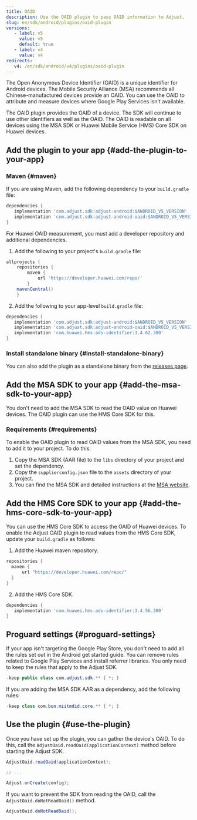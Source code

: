 ```yaml
---
title: OAID
description: Use the OAID plugin to pass OAID information to Adjust.
slug: en/sdk/android/plugins/oaid-plugin
versions:
   - label: v5
     value: v5
     default: true
   - label: v4
     value: v4
redirects:
   v4: /en/sdk/android/v4/plugins/oaid-plugin
---
```


The Open Anonymous Device Identifier (OAID) is a unique identifier for Android devices. The Mobile Security Alliance (MSA) recommends all Chinese-manufactured devices provide an OAID. You can use the OAID to attribute and measure devices where Google Play Services isn't available.

The OAID plugin provides the OAID of a device. The SDK will continue to use other identifiers as well as the OAID. The OAID is readable on all devices using the MSA SDK or Huawei Mobile Service (HMS) Core SDK on Huawei devices.

## Add the plugin to your app {#add-the-plugin-to-your-app}

### Maven {#maven}

If you are using Maven, add the following dependency to your `build.gradle` file:

<CodeBlock title="build.gradle">

```groovy
dependencies {
   implementation 'com.adjust.sdk:adjust-android:$ANDROID_V5_VERSION'
   implementation 'com.adjust.sdk:adjust-android-oaid:$ANDROID_V5_VERSION'
}

```

</CodeBlock>

For Huawei OAID measurement, you must add a developer repository and additional dependencies.

1. Add the following to your project's `build.gradle` file:

<CodeBlock title="build.gradle">

```groovy
allprojects {
    repositories {
        maven {
            url 'https://developer.huawei.com/repo/'
        }
    mavenCentral()
    }

```

</CodeBlock>

2. Add the following to your app-level `build.gradle` file:

<CodeBlock title="build.gradle">

```groovy
dependencies {
   implementation 'com.adjust.sdk:adjust-android:$ANDROID_V5_VERSION'
   implementation 'com.adjust.sdk:adjust-android-oaid:$ANDROID_V5_VERSION'
   implementation 'com.huawei.hms:ads-identifier:3.4.62.300'
}

```

</CodeBlock>

### Install standalone binary {#install-standalone-binary}

You can also add the plugin as a standalone binary from the [releases page](https://github.com/adjust/android_sdk/releases).

## Add the MSA SDK to your app {#add-the-msa-sdk-to-your-app}

<Callout type="note">

You don't need to add the MSA SDK to read the OAID value on Huawei devices. The OAID plugin can use the HMS Core SDK for this.

</Callout>

### Requirements {#requirements}

To enable the OAID plugin to read OAID values from the MSA SDK, you need to add it to your project. To do this:

1. Copy the MSA SDK (AAR file) to the `libs` directory of your project and set the dependency.
2. Copy the `supplierconfig.json` file to the `assets` directory of your project.
3. You can find the MSA SDK and detailed instructions at the [MSA website](http://www.msa-alliance.cn/col.jsp?id=120).

## Add the HMS Core SDK to your app {#add-the-hms-core-sdk-to-your-app}

You can use the HMS Core SDK to access the OAID of Huawei devices. To enable the Adjust OAID plugin to read values from the HMS Core SDK, update your `build.gradle` as follows:

1. Add the Huawei maven repository.

<CodeBlock title="build.gradle">

```groovy
repositories {
  maven {
      url "https://developer.huawei.com/repo/"
  }
}

```

</CodeBlock>

2. Add the HMS Core SDK.

<CodeBlock title="build.gradle">

```groovy
dependencies {
   implementation 'com.huawei.hms:ads-identifier:3.4.56.300'
}

```

</CodeBlock>

## Proguard settings {#proguard-settings}

If your app isn't targeting the Google Play Store, you don't need to add all the rules set out in the Android get started guide. You can remove rules related to Google Play Services and install referrer libraries. You only need to keep the rules that apply to the Adjust SDK.

<CodeBlock title="Proguard.pro">

```java
-keep public class com.adjust.sdk.** { *; }
```

</CodeBlock>

If you are adding the MSA SDK AAR as a dependency, add the following rules:

<CodeBlock title="Proguard.pro">

```java
-keep class com.bun.miitmdid.core.** { *; }
```

</CodeBlock>

## Use the plugin {#use-the-plugin}

Once you have set up the plugin, you can gather the device's OAID. To do this, call the `AdjustOaid.readOaid(applicationContext)` method before starting the Adjust SDK.

<Tabs>
<Tab title="Java">

```java
AdjustOaid.readOaid(applicationContext);

// ...

Adjust.onCreate(config);
```

</Tab>
</Tabs>

If you want to prevent the SDK from reading the OAID, call the `AdjustOaid.doNotReadOaid()` method.

<Tabs>
<Tab title="Java">

```java
AdjustOaid.doNotReadOaid();

```

</Tab>
</Tabs>
